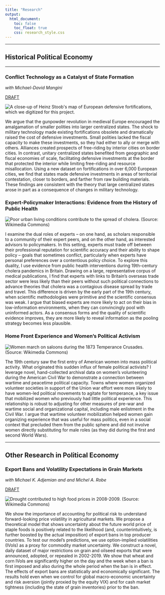```yaml
---
title: "Research"
output:
  html_document:
    toc: false
    toc_float: true
    css: research_style.css
---
```


---

## Historical Political Economy

---

### **Conflict Technology as a Catalyst of State Formation**

*with Michael-David Mangini*

<a href="https://caseypetroff.github.io/papers/walls-draft.pdf" class="button1">DRAFT</a>

<img src="images/stoob_example.png" title="A close-up of Heinz Stoob's map of European defensive fortifications, which we digitized for this project."/>

We argue that the gunpowder revolution in medieval Europe encouraged the amalgamation of smaller polities into larger centralized states. The shock to military technology made existing fortifications obsolete and dramatically raised the cost of defensive investments. Small polities lacked the fiscal capacity to make these investments, so they had either to ally or merge with others. Alliances created prospects of free-riding by interior cities on border cities. In contrast, unitary centralized states benefited from geographic and fiscal economies of scale, facilitating defensive investments at the border that protected the interior while limiting free-riding and resource misallocation. Using a new dataset on fortifications in over 6,000 European cities, we find that states made defensive investments in areas of territorial contestation, closer to borders, and farther from raw building materials. These findings are consistent with the theory that large centralized states arose in part as a consequence of changes in military technology.

### **Expert-Policymaker Interactions: Evidence from the History of Public Health**

<img src="images/cholera.jpg" title="Poor urban living conditions contribute to the spread of cholera. (Source: Wikimedia Commons)"/>

I examine the dual roles of experts – on one hand, as scholars responsible to a community of their expert peers, and on the other hand, as interested advisors to policymakers. In this setting, experts must trade off between their professional reputation for scientific accuracy and their ability to shape policy – goals that sometimes conflict, particularly when experts have personal preferences over a contentious policy choice. To explore this duality, I use evidence from public health interventions during 19th-century cholera pandemics in Britain. Drawing on a large, representative corpus of medical publications, I find that experts with links to Britain’s overseas trade sector were less likely than their peers without such political connections to advance theories that cholera was a contagious disease spread by trade and travel. This difference is driven by the early part of the 19th century, when scientific methodologies were primitive and the scientific consensus was weak. I argue that biased experts are more likely to act on their bias in low-information environments, when they can convincingly pool with uninformed actors. As a consensus forms and the quality of scientific evidence improves, they are more likely to reveal information as the pooling strategy becomes less plausible.

### **Home Front Experience and Women's Political Activism**

<img src="images/temperance_crusade.jpg" title="Women march on saloons during the 1873 Temperance Crusades. (Source: Wikimedia Commons)"/>

The 19th century saw the first entry of American women into mass political activity. What originated this sudden influx of female political activists? I leverage novel, hand-collected archival data on women's volunteering during the American Civil War to demonstrate a connection between wartime and peacetime political capacity. Towns where women organized volunteer societies in support of the Union war effort were more likely to have women-led political movements to agitate for temperance, a key issue that mobilized women who previously had little political experience. This relationship is robust to adjusting for other measures of pre-war and wartime social and organizational capital, including male enlistment in the Civil War. I argue that wartime volunteer mobilization helped women gain organizing experience that was useful for mass politics, even in a social context that precluded them from the public sphere and did not involve women directly substituting for male roles (as they did during the first and second World Wars).

---

## Other Research in Political Economy

### **Export Bans and Volatility Expectations in Grain Markets**

*with Michael K. Adjemian and and Michel A. Robe*

<a href="https://papers.ssrn.com/sol3/papers.cfm?abstract_id=4117628" class="button1">DRAFT</a>

<img src="images/drought.jpg" title="Drought contributed to high food prices in 2008-2009. (Source: Wikimedia Commons)"/>

We show the importance of accounting for political risk to understand forward-looking price volatility in agricultural markets. We propose a theoretical model that shows uncertainty about the future world price of staple foods is positively related to the likelihood (and, counterintuitively, is further boosted by the actual imposition) of export bans in top producer countries. To test our model's predictions, we use option-implied volatilities (IVols) as a proxy for commodity market uncertainty. We construct a novel, daily dataset of major restrictions on grain and oilseed exports that were announced, adopted, or repealed in 2002-2019. We show that wheat and corn IVols are significantly higher on the day and the week when a ban is first imposed and also during the whole period when the ban is in effect. The effects of export bans are statistically and economically significant. The results hold even when we control for global macro-economic uncertainty and risk aversion (jointly proxied by the equity VIX) and for cash market tightness (including the state of grain inventories) prior to the ban.



